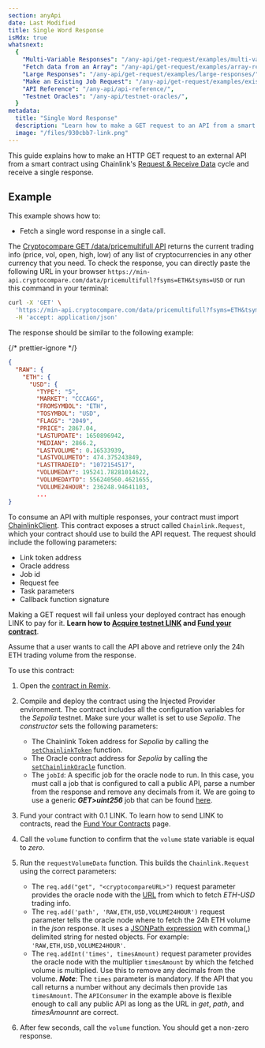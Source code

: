 ```yaml
---
section: anyApi
date: Last Modified
title: Single Word Response
isMdx: true
whatsnext:
  {
    "Multi-Variable Responses": "/any-api/get-request/examples/multi-variable-responses/",
    "Fetch data from an Array": "/any-api/get-request/examples/array-response/",
    "Large Responses": "/any-api/get-request/examples/large-responses/",
    "Make an Existing Job Request": "/any-api/get-request/examples/existing-job-request/",
    "API Reference": "/any-api/api-reference/",
    "Testnet Oracles": "/any-api/testnet-oracles/",
  }
metadata:
  title: "Single Word Response"
  description: "Learn how to make a GET request to an API from a smart contract, using Chainlink."
  image: "/files/930cbb7-link.png"
---
```



This guide explains how to make an HTTP GET request to an external API from a smart contract using Chainlink's [Request & Receive Data](/any-api/introduction) cycle and receive a single response.

<AnyApiCallout callout="prerequisites" />

## Example

This example shows how to:

- Fetch a single word response in a single call.

The [Cryptocompare GET /data/pricemultifull API](https://min-api.cryptocompare.com/documentation?key=Price&cat=multipleSymbolsFullPriceEndpoint) returns the current trading info (price, vol, open, high, low) of any list of cryptocurrencies in any other currency that you need. To check the response, you can directly paste the following URL in your browser `https://min-api.cryptocompare.com/data/pricemultifull?fsyms=ETH&tsyms=USD` or run this command in your terminal:

```bash
curl -X 'GET' \
  'https://min-api.cryptocompare.com/data/pricemultifull?fsyms=ETH&tsyms=USD' \
  -H 'accept: application/json'
```

The response should be similar to the following example:

{/* prettier-ignore */}
```json
{
  "RAW": {
    "ETH": {
      "USD": {
        "TYPE": "5",
        "MARKET": "CCCAGG",
        "FROMSYMBOL": "ETH",
        "TOSYMBOL": "USD",
        "FLAGS": "2049",
        "PRICE": 2867.04,
        "LASTUPDATE": 1650896942,
        "MEDIAN": 2866.2,
        "LASTVOLUME": 0.16533939,
        "LASTVOLUMETO": 474.375243849,
        "LASTTRADEID": "1072154517",
        "VOLUMEDAY": 195241.78281014622,
        "VOLUMEDAYTO": 556240560.4621655,
        "VOLUME24HOUR": 236248.94641103,
        ...
}
```

To consume an API with multiple responses, your contract must import [ChainlinkClient](https://github.com/smartcontractkit/chainlink/blob/master/contracts/src/v0.8/ChainlinkClient.sol). This contract exposes a struct called `Chainlink.Request`, which your contract should use to build the API request. The request should include the following parameters:

- Link token address
- Oracle address
- Job id
- Request fee
- Task parameters
- Callback function signature

<Aside type="caution" title="Note on Funding Contracts">

Making a GET request will fail unless your deployed contract has enough LINK to pay for it. **Learn how to [Acquire testnet LINK](/resources/acquire-link) and [Fund your contract](/resources/fund-your-contract)**.

</Aside>

Assume that a user wants to call the API above and retrieve only the 24h ETH trading volume from the response.

<CodeSample src="samples/APIRequests/APIConsumer.sol" />

To use this contract:

1. Open the [contract in Remix](https://remix.ethereum.org/#url=https://docs.chain.link/samples/APIRequests/APIConsumer.sol).

1. Compile and deploy the contract using the Injected Provider environment. The contract includes all the configuration variables for the _Sepolia_ testnet. Make sure your wallet is set to use _Sepolia_. The _constructor_ sets the following parameters:

   - The Chainlink Token address for _Sepolia_ by calling the [`setChainlinkToken`](/any-api/api-reference/#setchainlinktoken) function.
   - The Oracle contract address for _Sepolia_ by calling the [`setChainlinkOracle`](/any-api/api-reference/#setchainlinkoracle) function.
   - The `jobId`: A specific job for the oracle node to run. In this case, you must call a job that is configured to call a public API, parse a number from the response and remove any decimals from it. We are going to use a generic **_GET>uint256_** job that can be found [here](/any-api/testnet-oracles/#jobs).

1. Fund your contract with 0.1 LINK. To learn how to send LINK to contracts, read the [Fund Your Contracts](/resources/fund-your-contract) page.

1. Call the `volume` function to confirm that the `volume` state variable is equal to _zero_.

1. Run the `requestVolumeData` function. This builds the `Chainlink.Request` using the correct parameters:

   - The `req.add("get", "<cryptocompareURL>")` request parameter provides the oracle node with the [URL](https://min-api.cryptocompare.com/data/pricemultifull?fsyms=ETH&tsyms=USD) from which to fetch _ETH-USD_ trading info.
   - The `req.add('path', 'RAW,ETH,USD,VOLUME24HOUR')` request parameter tells the oracle node where to fetch the 24h ETH volume in the _json_ response. It uses a [JSONPath expression](https://jsonpath.com/) with comma(,) delimited string for nested objects. For example: `'RAW,ETH,USD,VOLUME24HOUR'`.
   - The `req.addInt('times', timesAmount)` request parameter provides the oracle node with the multiplier `timesAmount` by which the fetched volume is multiplied. Use this to remove any decimals from the volume. **_Note_**: The `times` parameter is mandatory. If the API that you call returns a number without any decimals then provide `1`as `timesAmount`.
     The `APIConsumer` in the example above is flexible enough to call any public API as long as the URL in _get_, _path_, and _timesAmounnt_ are correct.

1. After few seconds, call the `volume` function. You should get a non-zero response.

<AnyApiCallout callout="common" />
